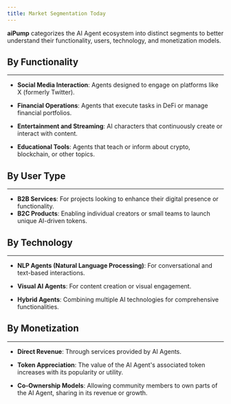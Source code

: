 ```yaml
---
title: Market Segmentation Today
---
```


**aiPump** categorizes the AI Agent ecosystem into distinct segments to better understand their functionality, users, technology, and monetization models.

## By Functionality
---

- **Social Media Interaction**:
  Agents designed to engage on platforms like X (formerly Twitter).

- **Financial Operations**:
  Agents that execute tasks in DeFi or manage financial portfolios.

- **Entertainment and Streaming**:
  AI characters that continuously create or interact with content.

- **Educational Tools**:
  Agents that teach or inform about crypto, blockchain, or other topics.


## By User Type
---

- **B2B Services**:
For projects looking to enhance their digital presence or functionality.
- **B2C Products**:
 Enabling individual creators or small teams to launch unique AI-driven tokens.


## By Technology
---

- **NLP Agents (Natural Language Processing)**:
    For conversational and text-based interactions.

- **Visual AI Agents**:
    For content creation or visual engagement.

- **Hybrid Agents**:
    Combining multiple AI technologies for comprehensive functionalities.

## By Monetization
---

- **Direct Revenue**:
    Through services provided by AI Agents.

- **Token Appreciation**:
    The value of the AI Agent's associated token increases with its popularity or utility.

- **Co-Ownership Models**:
    Allowing community members to own parts of the AI Agent, sharing in its revenue or growth.
